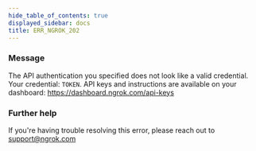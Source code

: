 ```yaml
---
hide_table_of_contents: true
displayed_sidebar: docs
title: ERR_NGROK_202
---
```




### Message

The API authentication you specified does not look like a valid credential. Your credential: `TOKEN`. API keys and instructions are available on your dashboard: https://dashboard.ngrok.com/api-keys

<ErrorDetails error="err_ngrok_202" />

### Further help

If you're having trouble resolving this error, please reach out to [support@ngrok.com](mailto:support@ngrok.com?subject=Help%20with%20ERR_NGROK_202)
